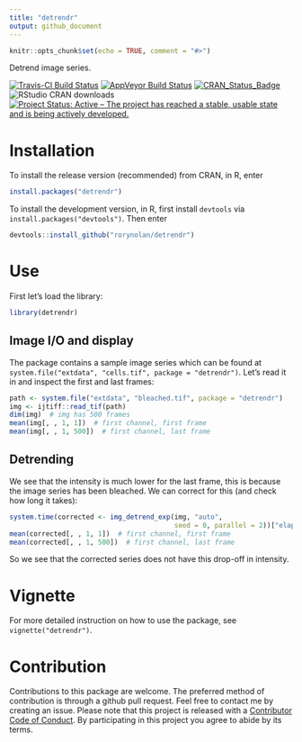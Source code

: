 ```yaml
---
title: "detrendr"
output: github_document
---
```


```r
knitr::opts_chunk$set(echo = TRUE, comment = "#>")
```

Detrend image series.

[![Travis-CI Build Status](https://travis-ci.org/rorynolan/detrendr.svg?branch=master)](https://travis-ci.org/rorynolan/detrendr)
[![AppVeyor Build Status](https://ci.appveyor.com/api/projects/status/github/rorynolan/detrendr?branch=master&svg=true)](https://ci.appveyor.com/project/rorynolan/detrendr)
[![CRAN_Status_Badge](http://www.r-pkg.org/badges/version/detrendr)](https://cran.r-project.org/package=detrendr)
![RStudio CRAN downloads](http://cranlogs.r-pkg.org/badges/grand-total/detrendr)
[![Project Status: Active – The project has reached a stable, usable state and is being actively developed.](http://www.repostatus.org/badges/latest/active.svg)](http://www.repostatus.org/#active)

# Installation
To install the release version (recommended) from CRAN, in R, enter
```r
install.packages("detrendr")
```
To install the development version, in R, first install `devtools` via `install.packages("devtools")`. Then enter
```r
devtools::install_github("rorynolan/detrendr")
```

# Use 

First let's load the library: 
```r
library(detrendr)
```

## Image I/O and display
The package contains a sample image series which can be found at `system.file("extdata", "cells.tif", package = "detrendr")`. Let's read it in and inspect the first and last frames:
```r
path <- system.file("extdata", "bleached.tif", package = "detrendr")
img <- ijtiff::read_tif(path)
dim(img)  # img has 500 frames
mean(img[, , 1, 1])  # first channel, first frame
mean(img[, , 1, 500])  # first channel, last frame
```

## Detrending
We see that the intensity is much lower for the last frame, this is because the image series has been bleached. We can correct for this (and check how long it takes):
```r
system.time(corrected <- img_detrend_exp(img, "auto", 
                                         seed = 0, parallel = 2))["elapsed"]
mean(corrected[, , 1, 1])  # first channel, first frame
mean(corrected[, , 1, 500])  # first channel, last frame
```

So we see that the corrected series does not have this drop-off in intensity. 

# Vignette
For more detailed instruction on how to use the package, see `vignette("detrendr")`.

# Contribution
Contributions to this package are welcome. The preferred method of contribution is through a github pull request. Feel free to contact me by creating an issue. Please note that this project is released with a [Contributor Code of Conduct](CONDUCT.md). By participating in this project you agree to abide by its terms.
